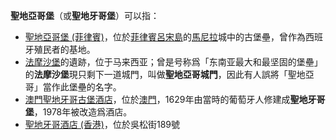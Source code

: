 '''聖地亞哥堡'''（或'''聖地牙哥堡'''）可以指：
* [[聖地亞哥堡_(菲律賓)|聖地亞哥堡 (菲律賓)]]，位於[[菲律賓|菲律賓]][[呂宋島|呂宋島]]的[[馬尼拉|馬尼拉]]城中的古堡壘，曾作為西班牙殖民者的基地。
* [[法摩沙堡|法摩沙堡]]的遺跡，位于马来西亚；曾是号称爲「东南亚最大和最坚固的堡壘」的'''法摩沙堡'''現只剩下一道城門，叫做'''聖地亞哥城門'''，因此有人誤將「聖地亞哥」當作此堡壘的名字。
* [[澳門聖地牙哥古堡酒店|澳門聖地牙哥古堡酒店]]，位於[[澳門|澳門]]，1629年由當時的葡萄牙人修建成'''聖地牙哥堡'''，1978年被改造爲酒店。
* [[聖地牙哥酒店_(香港)|聖地牙哥酒店 (香港)]]，位於吳松街189號


{{消歧義|S|Cat=五字建築物消歧義}}